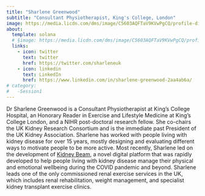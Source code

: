 ```yaml
---
title: "Sharlene Greenwood"
subtitle: "Consultant Physiotherapist, King's College, London"
image: https://media.licdn.com/dms/image/C5603AQFTaV9KVwPgCQ/profile-displayphoto-shrink_800_800/0/1561383630374?e=1692230400&v=beta&t=bNyxryQxUcgFtDjQy-qg_EFuebXN32-g6hc_zNkqHgo
about:
  template: solana
  # §image: https://media.licdn.com/dms/image/C5603AQFTaV9KVwPgCQ/profile-displayphoto-shrink_800_800/0/1561383630374?e=1692230400&v=beta&t=bNyxryQxUcgFtDjQy-qg_EFuebXN32-g6hc_zNkqHgo
  links:
    - icon: twitter
      text: twitter
      href: https://twitter.com/sharleneuk
    - icon: linkedin
      text: LinkedIn
      href: https://www.linkedin.com/in/sharlene-greenwood-2aa4ab6a/
# category: 
#   -Session1
---
```


Dr Sharlene Greenwood is a Consultant Physiotherapist at King's College Hospital, an Honorary Reader in Exercise and Lifestyle Medicine at King's College London, and a NIHR post-doctoral research fellow. She co-chairs the UK Kidney Research Consortium and is the immediate past President of the UK Kidney Association. Sharlene has worked with people living with kidney disease for over 15 years, mostly designing and evaluating different ways to motivate people to be more active. Most recently, Sharlene led on the development of [Kidney Beam](https://www.beamfeelgood.com), a novel digital platform that was rapidly developed to help people living with kidney disease manage their physical and emotional wellbeing during the COVID pandemic and beyond. Sharlene leads one of the only commissioned renal exercise services in the UK, which includes renal rehabilitation, weight management, and specialist kidney transplant exercise clinics.
